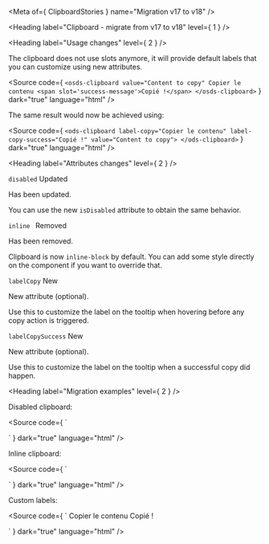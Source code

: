 
<Meta of={ ClipboardStories } name="Migration v17 to v18" />

<Heading label="Clipboard - migrate from v17 to v18" level={ 1 } />

<Heading label="Usage changes" level={ 2 } />

The clipboard does not use slots anymore, it will provide default labels that you can customize using new attributes.

<Source code={ `
<osds-clipboard value="Content to copy"
  Copier le contenu
  <span slot='success-message'>Copié !</span>
</osds-clipboard>
` }
        dark="true"
        language="html" />

The same result would now be achieved using:

<Source code={ `
<ods-clipboard label-copy="Copier le contenu"
               label-copy-success="Copié !"
               value="Content to copy">
</ods-clipboard>
` }
        dark="true"
        language="html" />

<Heading label="Attributes changes" level={ 2 } />

`disabled` <Badge color="information" size="sm">Updated</Badge>

Has been updated.

You can use the new `isDisabled` attribute to obtain the same behavior.

`inline ` <Badge color="critical" size="sm">Removed</Badge>

Has been removed.

Clipboard is now `inline-block` by default.
You can add some style directly on the component if you want to override that.

`labelCopy` <Badge color="success" size="sm">New</Badge>

New attribute (optional).

Use this to customize the label on the tooltip when hovering before any copy action is triggered.

`labelCopySuccess` <Badge color="success" size="sm">New</Badge>

New attribute (optional).

Use this to customize the label on the tooltip when a successful copy did happen.

<Heading label="Migration examples" level={ 2 } />

Disabled clipboard:

<Source code={ `
<osds-clipboard disabled>
</osds-clipboard>

<!-- is now -->

<ods-clipboard is-disabled>
</ods-clipboard>
` }
        dark="true"
        language="html" />

Inline clipboard:

<Source code={ `
<osds-clipboard inline>
</osds-clipboard>

<!-- is now -->

<ods-clipboard>
</ods-clipboard>
` }
        dark="true"
        language="html" />

Custom labels:

<Source code={ `
<osds-clipboard>
  Copier le contenu
  <span slot='success-message'>Copié !</span>
</osds-clipboard>

<!-- is now -->

<ods-clipboard label-copy="Copier le contenu"
               label-copy-success="Copié !">
</ods-clipboard>
` }
        dark="true"
        language="html" />
